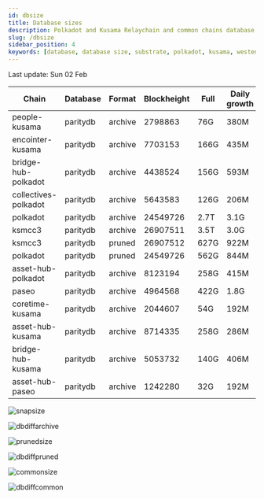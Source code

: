 ```yaml
---
id: dbsize
title: Database sizes
description: Polkadot and Kusama Relaychain and common chains database sizes
slug: /dbsize
sidebar_position: 4
keywords: [database, database size, substrate, polkadot, kusama, westend]
---
```



Last update: Sun 02 Feb

| Chain    | Database   | Format | Blockheight | Full         | Daily growth |
| ------------------------| ----------- | -------- | ------- | ---------- | ----- | 
| people-kusama | paritydb | archive | 2798863 | 76G | 380M |
| encointer-kusama | paritydb | archive | 7703153 | 166G | 435M |
| bridge-hub-polkadot | paritydb | archive | 4438524 | 156G | 593M |
| collectives-polkadot | paritydb | archive | 5643583 | 126G | 206M |
| polkadot | paritydb | archive | 24549726 | 2.7T | 3.1G |
| ksmcc3 | paritydb | archive | 26907511 | 3.5T | 3.0G |
| ksmcc3 | paritydb | pruned | 26907512 | 627G | 922M |
| polkadot | paritydb | pruned | 24549726 | 562G | 844M |
| asset-hub-polkadot | paritydb | archive | 8123194 | 258G | 415M |
| paseo | paritydb | archive | 4964568 | 422G | 1.8G |
| coretime-kusama | paritydb | archive | 2044607 | 54G | 192M |
| asset-hub-kusama | paritydb | archive | 8714335 | 258G | 286M |
| bridge-hub-kusama | paritydb | archive | 5053732 | 140G | 406M |
| asset-hub-paseo | paritydb | archive | 1242280 | 32G | 192M |

![snapsize](/img/archivesize.png)

![dbdiffarchive](/img/dbdiffrelay.png)

![prunedsize](/img/prunedsize.png)

![dbdiffpruned](/img/dbdiffpruned.png)

![commonsize](/img/commonsize.png)

![dbdiffcommon](/img/dbdiffcommon.png)
